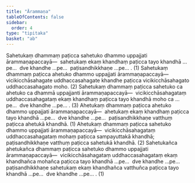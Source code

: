 ```yaml
---
title: "Ārammaṇa"
tableOfContents: false
sidebar:
  order: 4
type: "tipitaka"
basket: "ab"
---
```



<DynamicBreadcrumb />

<Division number="52">

<Paragraph number="140">
Sahetukaṃ dhammaṃ paṭicca sahetuko dhammo uppajjati ārammaṇapaccayā—  sahetukaṃ ekaṃ khandhaṃ paṭicca tayo khandhā …pe…  dve khandhe …pe…  paṭisandhikkhaṇe …pe… . (1)
</Paragraph>

<Paragraph number="141">
Sahetukaṃ dhammaṃ paṭicca ahetuko dhammo uppajjati ārammaṇapaccayā—  vicikicchāsahagate uddhaccasahagate khandhe paṭicca vicikicchāsahagato uddhaccasahagato moho. (2)
</Paragraph>

<Paragraph number="142">
Sahetukaṃ dhammaṃ paṭicca sahetuko ca ahetuko ca dhammā uppajjanti ārammaṇapaccayā—  vicikicchāsahagataṃ uddhaccasahagataṃ ekaṃ khandhaṃ paṭicca tayo khandhā moho ca …pe…  dve khandhe …pe… . (3)
</Paragraph>

</Division>
<Division number="53">

<Paragraph number="143">
Ahetukaṃ dhammaṃ paṭicca ahetuko dhammo uppajjati ārammaṇapaccayā—  ahetukaṃ ekaṃ khandhaṃ paṭicca tayo khandhā …pe…  dve khandhe …pe…  paṭisandhikkhaṇe vatthuṃ paṭicca ahetukā khandhā. (1)
</Paragraph>

<Paragraph number="144">
Ahetukaṃ dhammaṃ paṭicca sahetuko dhammo uppajjati ārammaṇapaccayā—  vicikicchāsahagataṃ uddhaccasahagataṃ mohaṃ paṭicca sampayuttakā khandhā; paṭisandhikkhaṇe vatthuṃ paṭicca sahetukā khandhā. (2)
</Paragraph>

<Paragraph number="145">
Sahetukañca ahetukañca dhammaṃ paṭicca sahetuko dhammo uppajjati ārammaṇapaccayā—  vicikicchāsahagataṃ uddhaccasahagataṃ ekaṃ khandhañca mohañca paṭicca tayo khandhā …pe…  dve khandhe …pe…  paṭisandhikkhaṇe sahetukaṃ ekaṃ khandhañca vatthuñca paṭicca tayo khandhā …pe…  dve khandhe …pe… . (1)
</Paragraph>
</Division>